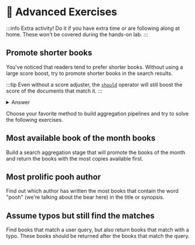 # 🦸 Advanced Exercises

:::info
Extra activity! Do it if you have extra time or are following along at home. These won't be covered during the hands-on lab.
:::

## Promote shorter books

You've noticed that readers tend to prefer shorter books. Without using a large score boost, try to promote shorter books in the search results.

:::tip
Even without a score adjuster, the [`should`](https://www.mongodb.com/docs/atlas/atlas-search/compound/#mongodb-data-should) operator will still boost the score of the documents that match it.
:::

<details>
  <summary>Answer</summary>
  <div>

```js
public async searchBooks(query: string): Promise<Book[]> {
    const aggregationPipeline = [
        {
          $search: {
            "index": "fulltextsearch",
            "compound": {
              "must": [
                {
                  "text": {
                    query,
                    "path": ["title", "authors.name", "genres"],
                    fuzzy: {
                      maxEdits: 2
                    }
                  }
                }
              ],
              "should": [
                {
                  "equals": {
                    "value": true,
                    "path": "bookOfTheMonth",
                    "score": {
                      "boost": { value: 10 }
                    }
                  }
                },
                {
                  "range": {
                    path: "pages",
                    lt: 80
                  }
                }
              ]
            }
          }
        }
      ];
    const books = await collections?.books?.aggregate(aggregationPipeline).toArray() as Book[];
    return books;
}
```
</div>
</details>

Choose your favorite method to build aggregation pipelines and try to solve the following exercises.

## Most available book of the month books

Build a search aggregation stage that will promote the books of the month and return the books with the most copies available first.

## Most prolific pooh author

Find out which author has written the most books that contain the word "pooh" (we're talking about the bear here) in the title or synopsis.

## Assume typos but still find the matches

Find books that match a user query, but also return books that match with a typo. These books should be returned after the books that match the query.
